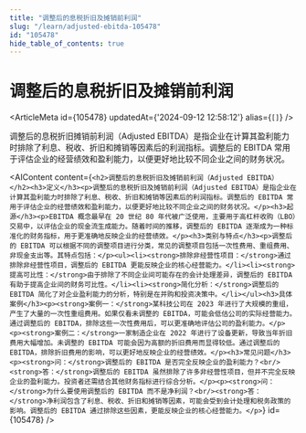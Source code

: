 ```yaml
---
title: "调整后的息税折旧及摊销前利润"
slug: "/learn/adjusted-ebitda-105478"
id: "105478"
hide_table_of_contents: true
---
```



# 调整后的息税折旧及摊销前利润

<ArticleMeta id={105478} updatedAt={'2024-09-12 12:58:12'} alias={`[]`} />
<div className='border-solid border-b border-t-0 my-4 border-[var(--ifm-color-gray-300)]' />

调整后的息税折旧摊销前利润（Adjusted EBITDA）是指企业在计算其盈利能力时排除了利息、税收、折旧和摊销等因素后的利润指标。调整后的 EBITDA 常用于评估企业的经营绩效和盈利能力，以便更好地比较不同企业之间的财务状况。

<AIContent content={`<h2>调整后的息税折旧及摊销前利润（Adjusted EBITDA）</h2><h3>定义</h3><p>调整后的息税折旧及摊销前利润（Adjusted EBITDA）是指企业在计算其盈利能力时排除了利息、税收、折旧和摊销等因素后的利润指标。调整后的 EBITDA 常用于评估企业的经营绩效和盈利能力，以便更好地比较不同企业之间的财务状况。</p><h3>起源</h3><p>EBITDA 概念最早在 20 世纪 80 年代被广泛使用，主要用于高杠杆收购（LBO）交易中，以评估企业的现金流生成能力。随着时间的推移，调整后的 EBITDA 逐渐成为一种标准化的财务指标，用于更准确地反映企业的经营绩效。</p><h3>类别与特点</h3><p>调整后的 EBITDA 可以根据不同的调整项目进行分类，常见的调整项目包括一次性费用、重组费用、非现金支出等。其特点包括：</p><ul><li><strong>排除非经营性项目：</strong>通过排除非经营性项目，调整后的 EBITDA 更能反映企业的核心经营能力。</li><li><strong>提高可比性：</strong>由于排除了不同企业间可能存在的会计处理差异，调整后的 EBITDA 有助于提高企业间的财务可比性。</li><li><strong>简化分析：</strong>调整后的 EBITDA 简化了对企业盈利能力的分析，特别是在并购和投资决策中。</li></ul><h3>具体案例</h3><p><strong>案例一：</strong>某科技公司在 2023 年进行了大规模的重组，产生了大量的一次性重组费用。如果仅看未调整的 EBITDA，可能会低估公司的实际经营能力。通过调整后的 EBITDA，排除这些一次性费用后，可以更准确地评估公司的盈利能力。</p><p><strong>案例二：</strong>一家制造企业在 2022 年进行了设备更新，导致当年折旧费用大幅增加。未调整的 EBITDA 可能会因为高额的折旧费用而显得较低。通过调整后的 EBITDA，排除折旧费用的影响，可以更好地反映企业的经营绩效。</p><h3>常见问题</h3><p><strong>问：</strong>调整后的 EBITDA 是否完全反映企业的盈利能力？<br/><strong>答：</strong>调整后的 EBITDA 虽然排除了许多非经营性项目，但并不完全反映企业的盈利能力。投资者还需结合其他财务指标进行综合分析。</p><p><strong>问：</strong>为什么要使用调整后的 EBITDA 而不是净利润？<br/><strong>答：</strong>净利润包含了利息、税收、折旧和摊销等因素，可能会受到会计处理和税务政策的影响。调整后的 EBITDA 通过排除这些因素，更能反映企业的核心经营能力。</p>`} id={105478} />
